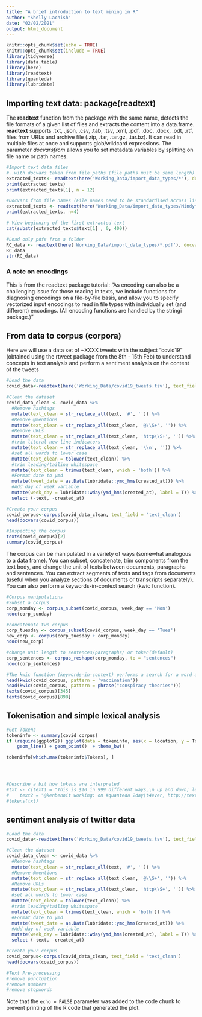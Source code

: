 ```yaml
---
title: "A brief introduction to text mining in R"
author: "Shelly Lachish"
date: "02/02/2021"
output: html_document
---
```


```r
knitr::opts_chunk$set(echo = TRUE)
knitr::opts_chunk$set(include = TRUE)
library(tidyverse)
library(data.table)
library(here)
library(readtext)
library(quanteda)
library(lubridate)
```

## Importing text data: package(readtext)

The **readtext** function from the package with the same name, detects the file formats of a given list of files and extracts the content into a data.frame. **readtext** supports .txt, .json, .csv, .tab, .tsv, .xml, .pdf, .doc, .docx, .odt, .rtf, files from URLs and archive file (.zip, .tar, .tar.gz, .tar.bz). It can read in multiple files at once and supports glob/wildcard expressions. The parameter *docvarsfrom* allows you to set metadata variables by splitting on file name or path names.

```r
#Import text data files
#..with docvars taken from file paths (file paths must be same length)
extracted_texts<- readtext(here('Working_Data/import_data_types/*'), docvarsfrom = "filepaths", dvsep = "/")
print(extracted_texts)
print(extracted_texts[1], n = 12)

#Docvars from file names (File names need to be standardised across list - same num/type separator)
extracted_texts <- readtext(here('Working_Data/import_data_types/Mindy*'), docvarsfrom = "filenames", dvsep = "_", docvarnames = c("author", "place", "year"))
print(extracted_texts, n=4)

# View beginning of the first extracted text
cat(substr(extracted_texts$text[1] , 0, 400))
```

```r
#Load only pdfs from a folder
RC_data <- readtext(here('Working_Data/import_data_types/*.pdf'), docvarsfrom = "filenames", dvsep = "_", docvarnames = c("author", "journal", "year"))
RC_data
str(RC_data)
```

### A note on encodings

This is from the readtext package tutorial: "As encoding can also be a challenging issue for those reading in texts, we include functions for diagnosing encodings on a file-by-file basis, and allow you to specify vectorized input encodings to read in file types with individually set (and different) encodings. (All encoding functions are handled by the stringi package.)"

## From data to corpus (corpora)

Here we will use a data set of \~XXXX tweets with the subject "covid19" (obtained using the rtweet package from the 8th - 15th Feb) to understand concepts in text analysis and perform a sentiment analysis on the content of the tweets

```r

#Load the data
covid_data<-readtext(here('Working_Data/covid19_tweets.tsv'), text_field = "text")

#Clean the dataset
covid_data_clean <- covid_data %>% 
  #Remove hashtags
  mutate(text_clean = str_replace_all(text, '#', '')) %>% 
  #Remove @mentions
  mutate(text_clean = str_replace_all(text_clean, '@\\S+', '')) %>%
  #Remove URLs
  mutate(text_clean = str_replace_all(text_clean, 'http\\S+', '')) %>%  
  #trim literal new line indicators
  mutate(text_clean = str_replace_all(text_clean, '\\n', '')) %>%
  #set all words to lower case
  mutate(text_clean = tolower(text_clean)) %>% 
  #trim leading/tailing whitespace
  mutate(text_clean = trimws(text_clean, which = 'both')) %>%     
  #Format date to ymd
  mutate(tweet_date = as.Date(lubridate::ymd_hms(created_at))) %>% 
  #Add day of week variable
  mutate(week_day = lubridate::wday(ymd_hms(created_at), label = T)) %>%
  select (-text, -created_at)

#Create your corpus
covid_corpus<-corpus(covid_data_clean, text_field = 'text_clean')
head(docvars(covid_corpus))

#Inspecting the corpus
texts(covid_corpus)[2]
summary(covid_corpus)

```

The corpus can be manipulated in a variety of ways (somewhat analogous to a data frame). You can subset, concatenate, trim components from the text body, and change the unit of texts between documents, paragraphs and sentences. You can extract segments of texts and tags from documents (useful when you analyze sections of documents or transcripts separately). You can also perform a keywords-in-context search (kwic function).

```r
#Corpus manipulations
#Subset a corpus
corp_monday <- corpus_subset(covid_corpus, week_day == 'Mon')
ndoc(corp_sunday)

#concatenate two corpus
corp_tuesday <- corpus_subset(covid_corpus, week_day == 'Tues')
new_corp <- corpus(corp_tuesday + corp_monday)
ndoc(new_corp)

#change unit length to sentences/paragraphs/ or token(default)
corp_sentences <- corpus_reshape(corp_monday, to = "sentences")
ndoc(corp_sentences)

#The kwic function (keywords-in-context) performs a search for a word and allows us to view the contexts in which it occurs:
head(kwic(covid_corpus, pattern = 'vaccination'))
head(kwic(covid_corpus, pattern = phrase("conspiracy theories")))
texts(covid_corpus)[345]
texts(covid_corpus)[898]
```

## Tokenisation and simple lexical analysis 

```r
#Get Tokens
tokeninfo <- summary(covid_corpus)
if (require(ggplot2)) ggplot(data = tokeninfo, aes(x = location, y = Tokens, group = 1)) + 
    geom_line() + geom_point()  + theme_bw()

tokeninfo[which.max(tokeninfo$Tokens), ]




#Describe a bit how tokens are interpreted
#txt <- c(text1 = "This is $10 in 999 different ways,\n up and down; left and #right!", 
#    text2 = "@kenbenoit working: on #quanteda 2day\t4ever, http://textasdata.com#?page=123.")#
#tokens(txt)

```

## sentiment analysis of twitter data

```r
#Load the data
covid_data<-readtext(here('Working_Data/covid19_tweets.tsv'), text_field = "text")

#Clean the dataset
covid_data_clean <- covid_data %>% 
  #Remove hashtags
  mutate(text_clean = str_replace_all(text, '#', '')) %>% 
  #Remove @mentions
  mutate(text_clean = str_replace_all(text_clean, '@\\S+', '')) %>%
  #Remove URLs
  mutate(text_clean = str_replace_all(text_clean, 'http\\S+', '')) %>%
  #set all words to lower case
  mutate(text_clean = tolower(text_clean)) %>% 
  #trim leading/tailing whitespace
  mutate(text_clean = trimws(text_clean, which = 'both')) %>%     
  #Format date to ymd
  mutate(tweet_date = as.Date(lubridate::ymd_hms(created_at))) %>% 
  #Add day of week variable
  mutate(week_day = lubridate::wday(ymd_hms(created_at), label = T)) %>% 
  select (-text, -created_at)

#Create your corpus
covid_corpus<-corpus(covid_data_clean, text_field = 'text_clean')
head(docvars(covid_corpus))

#Text Pre-processing
#remove punctuation
#remove numbers
#remove stopwords

```

Note that the `echo = FALSE` parameter was added to the code chunk to prevent printing of the R code that generated the plot.
